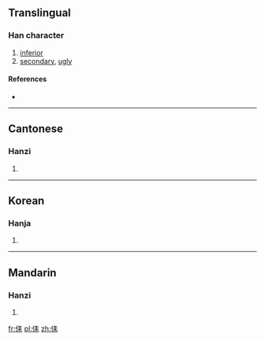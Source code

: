 ==Translingual==

===Han character===
{{Han char|rn=9|rad=人|as=06|sn=8|four=2529<sub>0</sub>|canj=人手木 (OQD)|ids=⿰[[亻]][[耒]]}}

# [[inferior]]
# [[secondary]], [[ugly]]

====References====
* {{Han ref|kx=0102.110|hdz=10149.010|uh=344D|ud=13389}}

----

==Cantonese==

===Hanzi===
{{yue-hanzi|jyut=[[leoi5]]|y=leui5}}

# {{defn|lang=yue|sort=人06}}

----

==Korean==

===Hanja===
{{ko-hanja|hangeul=[[뢰]]([[뇌]])|rv=roe(noe)|mr=roe(noe)|y=loy(<sup>l</sup>noy)|eumhun=버금|ehrv=beogeum|ehmr=pŏgŭm|ehy=pekum}}

# {{defn|lang=ko|sort=人06}}

----

==Mandarin==

===Hanzi===
{{cmn-hanzi|pin=[[lèi]] ([[lei4]]), [[lěi]] ([[lei3]])|wg=lei<sup>4</sup>, lei<sup>3</sup>}}

# {{defn|lang=cmn|sort=人06}}

[[fr:㑍]]
[[pl:㑍]]
[[zh:㑍]]
